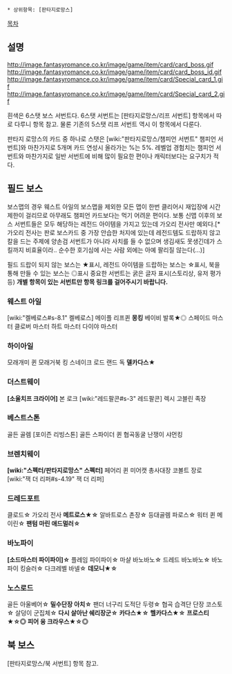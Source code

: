  * 상위항목: [판타지로망스]

[[목차]]

== 설명 ==
http://image.fantasyromance.co.kr/image/game/item/card/card_boss.gif http://image.fantasyromance.co.kr/image/game/item/card/card_boss_id.gif http://image.fantasyromance.co.kr/image/game/item/card/Special_card_1.gif http://image.fantasyromance.co.kr/image/game/item/card/Special_card_2.gif

흰색은 6스탯 보스 서번트다. 6스탯 서번트는 [판타지로망스/리프 서번트] 항목에서 따로 다루니 항목 참고. 물론 기존의 5스탯 리프 서번트 역시 이 항목에서 다룬다.

판타지 로망스의 카드 중 하나로 스탯은 [wiki:"판타지로망스/챔피언 서번트" 챔피언 서번트]와 마찬가지로 5개며 카드 연성시 올라가는 %는 5%. 레벨업 경험치는 챔피언 서번트와 마찬가지로 일반 서번트에 비해 많이 필요한 편이나 캐릭터보다는 요구치가 적다.

== 필드 보스 ==
보스맵의 경우 웨스트 아일의 보스맵을 제외한 모든 맵이 한번 클리어시 재입장에 시간제한이 걸리므로 아무래도 챔피언 카드보다는 먹기 어려운 편이다. 보통 신맵 이후의 보스 서번트들은 모두 해당하는 레전드 아이템을 가지고 있는데 가오리 전사만 예외다.[* 가오리 전사는 판로 보스카드 중 가장 안습한 처지에 있는데 레전드템도 드랍하지 않고 칼을 드는 주제에 양손검 서번트가 아니라 사치를 들 수 없으며 생김새도 못생긴데가 스킬까지 비효율이라.. 순수한 호기심에 사는 사람 외에는 아예 팔리질 않는다(...)]

필드 드랍이 되지 않는 보스는 ★표시, 레전드 아이템을 드랍하는 보스는 ☆표시, 북을 통해 만들 수 있는 보스는 ◎표시
중요한 서번트는 굵은 글자 표시(스토리상, 유저 평가 등)
''' 개별 항목이 있는 서번트만 항목 링크를 걸어주시기 바랍니다. '''

=== 웨스트 아일 ===
[wiki:"켈베로스#s-8.1" 켈베로스]
메이플 리프퀸
'''몽킹'''
베이비 발록★◎
스페이드 마스터
클로버 마스터
하트 마스터
다이야 마스터

=== 하이아일 ===
모래개미 퀸
모래거북 킹
스네이크 로드
랜드 독
'''델카다스★'''

=== 더스트웨이 ===
'''[소울치프 크라이어]'''
본 로크
[wiki:"레드팔콘#s-3" 레드팔콘]
렉시
고블린 족장

=== 베스트스톤 ===
골든 골렘
[포이즌 리빙스톤]
골든 스파이더 퀸
협곡동굴 난쟁이 샤먼킹

=== 브렌치웨이 ===
'''[wiki:"스펙터/판타지로망스" 스펙터]'''
페어리 퀸
미어캣 총사대장
코볼트 장로
[wiki:"잭 더 리퍼#s-4.19" 잭 더 리퍼]

=== 드레드포트 ===
클로드☆
가오리 전사
'''메트로스★☆'''
알바트로스 촌장☆
등대골렘 파로스☆
워터 퀸 메이린☆
'''팬텀 마린 애드멀러☆'''

=== 바노파이 ===
'''[소드마스터 파이파이]☆'''
플레임 파이파이☆
마샬 바노바노☆
드레드 바노바노☆
바노파이 킹슬러☆
다크레벨 바넬☆
'''데모니★☆'''

=== 노스로드 ===
골든 아울베어☆
'''밀수단장 아치☆'''
팬더 너구리 도적단 두령☆
협곡 습격단 단장 코스토☆
살덩이 군집체☆
'''다시 살아난 쉐리장군☆'''
'''카다스★☆'''
'''헬카다스★☆'''
'''프로스티★☆◎'''
'''피어 융 크라우스★☆◎'''

== 북 보스 ==
[판타지로망스/북 서번트] 항목 참고.
